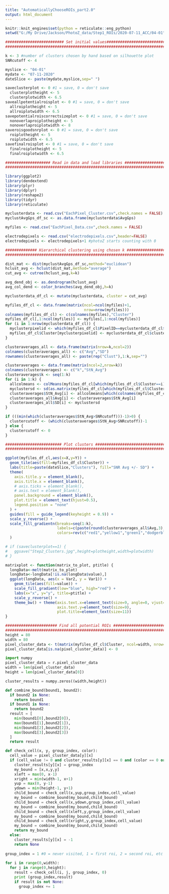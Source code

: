 ```yaml
---
title: "AutomaticallyChooseROIs_part2.0"
output: html_document
---
```

```r
knitr::knit_engines$set(python = reticulate::eng_python)
setwd("G:/My Drive/Jackson/PhotoZ_data/Step1_ROIs/2020-07-11_ACC/04-01")
```

```r
########################## Set initial values###############################
############################################################################

k <- 3 #number of clusters chosen by hand based on silhouette plot
SNRcutoff <- 4

myslice <- "04-01"
mydate <- "07-11-2020"
dateSlice <- paste(mydate,myslice,sep=" ")

saveclusterplot <- 0 #1 = save, 0 = don't save
  clusterplotheight <- 5
  clusterplotwidth <- 6.5
saveallpotentialroisplot <- 0 #1 = save, 0 = don't save
  allroiplotheight <- 5
  allroiplotwidth <- 6.5
savepotentialroiscorrectsizeplot <- 0 #1 = save, 0 = don't save
  nonoverlaproiplotheight <- 5
  nonoverlaproiplotwidth <- 8
saveroisgoodsnrplot <- 0 #1 = save, 0 = don't save
  roiplotheight <- 5
  roiplotwidth <- 6.5
savefinalroisplot <- 0 #1 = save, 0 = don't save
  finalroiplotheight <- 5
  finalroiplotwidth <- 6.5

#################### Read in data and load libraries #######################
############################################################################

library(ggplot2)
library(dendextend)
library(plyr)
library(dplyr)
library(reshape2)
library(tidyr)
library(reticulate)

myclusterdata <- read.csv("EachPixel_Cluster.csv",check.names = FALSE)
myclustAvgGps_df_sc <- as.data.frame(myclusterdata$AvgGps)

myfiles <- read.csv("EachPixel_Data.csv",check.names = FALSE)

electrodepixels <- read.csv("electrodepixels.csv",header=FALSE)
electrodepixels <- electrodepixels+1 #photoZ starts counting with 0

############## Hierarchical clustering using chosen k ######################
############################################################################

dist_mat <- dist(myclustAvgGps_df_sc,method="euclidean")
hclust_avg <- hclust(dist_mat,method="average")
cut_avg <- cutree(hclust_avg,k=k)

avg_dend_obj <- as.dendrogram(hclust_avg)
avg_col_dend <- color_branches(avg_dend_obj,h=k)

myclusterdata_df_cl <- mutate(myclusterdata, cluster = cut_avg)

myfiles_df_cl <- data.frame(matrix(ncol=ncol(myfiles)+1,
                                   nrow=nrow(myfiles)))
colnames(myfiles_df_cl) <- c(colnames(myfiles),"Cluster")
myfiles_df_cl[,1:ncol(myfiles)] <- myfiles[,1:ncol(myfiles)]
for (i in 1:nrow(myclusterdata_df_cl)) {
  myclusterpixelid <- which(myfiles_df_cl$PixelID==myclusterdata_df_cl$PixelID[i])
  myfiles_df_cl$Cluster[myclusterpixelid] <- myclusterdata_df_cl$cluster[i]
}

clusteraverages_all <- data.frame(matrix(nrow=k,ncol=2))
colnames(clusteraverages_all) <- c("Avg","SD")
rownames(clusteraverages_all) <- paste(rep("Clust"),1:k,sep="")

clusteraverages <- data.frame(matrix(ncol=2,nrow=k))
colnames(clusteraverages) <- c("k","StN_Avg")
clusteraverages$k <- seq(1:k)
for (i in 1:k) {
  allcolmeans <- colMeans(myfiles_df_cl[which(myfiles_df_cl$Cluster==i),])
  myclustersd <- sd(as.matrix(myfiles_df_cl[which(myfiles_df_cl$Cluster==i),4:6]))
  clusteraverages$StN_Avg[i] <- allcolmeans[which(colnames(myfiles_df_cl)=="AvgGps")]
  clusteraverages_all$Avg[i] <- clusteraverages$StN_Avg[i]
  clusteraverages_all$SD[i] <- myclustersd
}

if (((min(which(clusteraverages$StN_Avg>SNRcutoff)))-1)>0) {
  clustercutoff <- (which(clusteraverages$StN_Avg>SNRcutoff))-1
} else {
  clustercutoff <- 0
}

######################### Plot clusters ####################################
############################################################################

ggplot(myfiles_df_cl,aes(x=X,y=Y)) +
  geom_tile(aes(fill=myfiles_df_cl$Cluster)) +
  labs(title=paste(dateSlice,"Clusters"), fill="SNR Avg +/- SD") +
  theme(
    axis.title.y = element_blank(),
    axis.title.x = element_blank(),
    # axis.ticks = element_blank(),
    # axis.text = element_blank(),
    panel.background = element_blank(),
    plot.title = element_text(hjust=0.5),
    legend.position = "none"
  ) +
  guides(fill = guide_legend(keyheight = 0.9)) +
  scale_y_reverse() +
  scale_fill_gradientn(breaks=seq(1:k),
                       labels=c(paste(round(clusteraverages_all$Avg,3),"+/-",round(clusteraverages_all$SD,3))),
                       colors=rev(c("red1","yellow1","green1","dodgerblue1","navy"))
  )

# if (saveclusterplot==1) {
#   ggsave("Step2_Clusters.jpg",height=plotheight,width=plotwidth)
# }

matrixplot <- function(matrix_to_plot, ptitle) {
  longData<-melt(matrix_to_plot)
  longData<-longData[!is.na(longData$value),]
  ggplot(longData, aes(x = Var2, y = Var1)) + 
    geom_tile(aes(fill=value)) + 
    scale_fill_gradient(low="blue", high="red") +
    labs(x="x", y="y", title=ptitle) +
    scale_y_reverse() +
    theme_bw() + theme(axis.text.x=element_text(size=9, angle=0, vjust=0.3),
                       axis.text.y=element_text(size=9),
                       plot.title=element_text(size=11))
}

####################### Find all potential ROIs ############################
############################################################################
height = 80
width = 80
pixel_cluster_data <- t(matrix(myfiles_df_cl$Cluster, ncol=width, nrow=height))
pixel_cluster_data[is.na(pixel_cluster_data)] <- 0
```


```python
import numpy
pixel_cluster_data = r.pixel_cluster_data
width = len(pixel_cluster_data)
height = len(pixel_cluster_data[0])

cluster_results = numpy.zeros((width,height))

def combine_bound(bound1, bound2):
  if bound2 is None:
    return bound1
  if bound1 is None:
    return bound2
  result = [
    min(bound1[0],bound2[0]),
    max(bound1[1],bound2[1]),
    min(bound1[2],bound2[2]),
    max(bound1[3],bound2[3])
  ]
  return result

def check_cell(x, y, group_index, color):
  cell_value = pixel_cluster_data[y][x]
  if (cell_value != 0 and cluster_results[y][x] == 0 and (color == 0 or cell_value == color)):
    cluster_results[y][x] = group_index
    my_bound = [x,x,y,y]
    xleft = max(0, x-1)
    xright = min(width-1, x+1)
    yup = max(0, y-1)
    ydown = min(height-1, y+1)
    child_bound = check_cell(x,yup,group_index,cell_value)
    my_bound = combine_bound(my_bound,child_bound)
    child_bound = check_cell(x,ydown,group_index,cell_value)
    my_bound = combine_bound(my_bound,child_bound)
    child_bound = check_cell(xleft,y,group_index,cell_value)
    my_bound = combine_bound(my_bound,child_bound)
    child_bound = check_cell(xright,y,group_index,cell_value)
    my_bound = combine_bound(my_bound,child_bound)
    return my_bound
  else:
    cluster_results[y][x] = -1
    return None
  
group_index = 1 #0 = never visited, 1 = first roi, 2 = second roi, etc
  
for i in range(0,width):
  for j in range(0,height):
    result = check_cell(i, j, group_index, 0)
    print (group_index,result)
    if result is not None:
      group_index += 1
    
```


